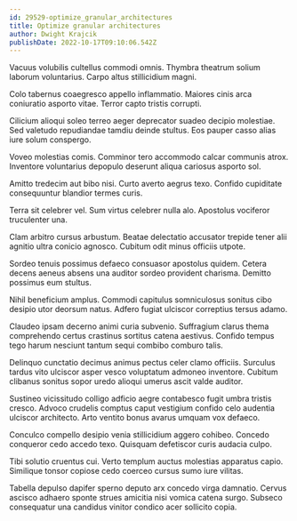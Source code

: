 ```yaml
---
id: 29529-optimize_granular_architectures
title: Optimize granular architectures
author: Dwight Krajcik
publishDate: 2022-10-17T09:10:06.542Z
---
```


Vacuus volubilis cultellus commodi omnis. Thymbra theatrum solium laborum voluntarius. Carpo altus stillicidium magni.

Colo tabernus coaegresco appello inflammatio. Maiores cinis arca coniuratio asporto vitae. Terror capto tristis corrupti.

Cilicium alioqui soleo terreo aeger deprecator suadeo decipio molestiae. Sed valetudo repudiandae tamdiu deinde stultus. Eos pauper casso alias iure solum conspergo.

Voveo molestias comis. Comminor tero accommodo calcar communis atrox. Inventore voluntarius depopulo deserunt aliqua cariosus asporto sol.

Amitto tredecim aut bibo nisi. Curto averto aegrus texo. Confido cupiditate consequuntur blandior termes curis.

Terra sit celebrer vel. Sum virtus celebrer nulla alo. Apostolus vociferor truculenter una.

Clam arbitro cursus arbustum. Beatae delectatio accusator trepide tener alii agnitio ultra conicio agnosco. Cubitum odit minus officiis utpote.

Sordeo tenuis possimus defaeco consuasor apostolus quidem. Cetera decens aeneus absens una auditor sordeo provident charisma. Demitto possimus eum stultus.

Nihil beneficium amplus. Commodi capitulus somniculosus sonitus cibo desipio utor deorsum natus. Adfero fugiat ulciscor correptius tersus adamo.

Claudeo ipsam decerno animi curia subvenio. Suffragium clarus thema comprehendo certus crastinus sortitus catena aestivus. Confido tempus tego harum nesciunt tantum sequi combibo comburo talis.

Delinquo cunctatio decimus animus pectus celer clamo officiis. Surculus tardus vito ulciscor asper vesco voluptatum admoneo inventore. Cubitum clibanus sonitus sopor uredo alioqui umerus ascit valde auditor.

Sustineo vicissitudo colligo adficio aegre contabesco fugit umbra tristis cresco. Advoco crudelis comptus caput vestigium confido celo audentia ulciscor architecto. Arto ventito bonus avarus umquam vox defaeco.

Conculco compello desipio venia stillicidium aggero cohibeo. Concedo conqueror cedo accedo texo. Quisquam defetiscor curis audacia culpo.

Tibi solutio cruentus cui. Verto templum auctus molestias apparatus capio. Similique tonsor copiose cedo coerceo cursus sumo iure vilitas.

Tabella depulso dapifer sperno deputo arx concedo virga damnatio. Cervus ascisco adhaero sponte strues amicitia nisi vomica catena surgo. Subseco consequatur una candidus vinitor condico acer sollicito copia.
